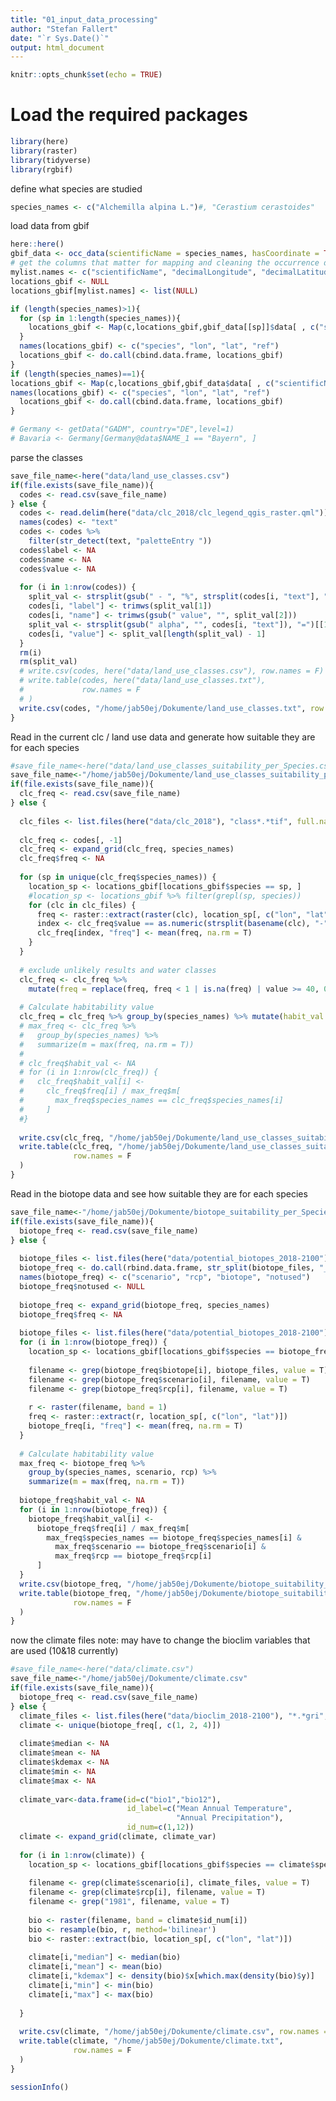 ```yaml
---
title: "01_input_data_processing"
author: "Stefan Fallert"
date: "`r Sys.Date()`"
output: html_document
---
```


```r
knitr::opts_chunk$set(echo = TRUE)
```

# Load the required packages

```r
library(here)
library(raster)
library(tidyverse)
library(rgbif)
```

define what species are studied

```r
species_names <- c("Alchemilla alpina L.")#, "Cerastium cerastoides"
```

load data from gbif
```r
here::here()
gbif_data <- occ_data(scientificName = species_names, hasCoordinate = TRUE, limit = 200000, gadmGid = "DEU.2_1")  # note that coordinate ranges must be specified this way: "smaller, larger" (e.g. "-5, -2")
# get the columns that matter for mapping and cleaning the occurrence data:
mylist.names <- c("scientificName", "decimalLongitude", "decimalLatitude",  "references")
locations_gbif <- NULL
locations_gbif[mylist.names] <- list(NULL)

if (length(species_names)>1){
  for (sp in 1:length(species_names)){
    locations_gbif <- Map(c,locations_gbif,gbif_data[[sp]]$data[ , c("scientificName", "decimalLongitude", "decimalLatitude",  "references")])
  }
  names(locations_gbif) <- c("species", "lon", "lat", "ref")
  locations_gbif <- do.call(cbind.data.frame, locations_gbif)
}
if (length(species_names)==1){
locations_gbif <- Map(c,locations_gbif,gbif_data$data[ , c("scientificName", "decimalLongitude", "decimalLatitude",  "references")])
names(locations_gbif) <- c("species", "lon", "lat", "ref")
  locations_gbif <- do.call(cbind.data.frame, locations_gbif)
}
```

```r
# Germany <- getData("GADM", country="DE",level=1)
# Bavaria <- Germany[Germany@data$NAME_1 == "Bayern", ]
```




parse the classes
```r
save_file_name<-here("data/land_use_classes.csv")
if(file.exists(save_file_name)){
  codes <- read.csv(save_file_name)
} else {
  codes <- read.delim(here("data/clc_2018/clc_legend_qgis_raster.qml"))
  names(codes) <- "text"
  codes <- codes %>%
    filter(str_detect(text, "paletteEntry "))
  codes$label <- NA
  codes$name <- NA
  codes$value <- NA
  
  for (i in 1:nrow(codes)) {
    split_val <- strsplit(gsub(" - ", "%", strsplit(codes[i, "text"], "=")[[1]][3]), "%")[[1]]
    codes[i, "label"] <- trimws(split_val[1])
    codes[i, "name"] <- trimws(gsub(" value", "", split_val[2]))
    split_val <- strsplit(gsub(" alpha", "", codes[i, "text"]), "=")[[1]]
    codes[i, "value"] <- split_val[length(split_val) - 1]
  }
  rm(i)
  rm(split_val)
  # write.csv(codes, here("data/land_use_classes.csv"), row.names = F)
  # write.table(codes, here("data/land_use_classes.txt"),
  #             row.names = F
  # )
  write.csv(codes, "/home/jab50ej/Dokumente/land_use_classes.txt", row.names = F)
}
```


Read in the current clc / land use data and generate how suitable they are for each species
```r
#save_file_name<-here("data/land_use_classes_suitability_per_Species.csv")
save_file_name<-"/home/jab50ej/Dokumente/land_use_classes_suitability_per_Species.csv"
if(file.exists(save_file_name)){
  clc_freq <- read.csv(save_file_name)
} else {
  
  clc_files <- list.files(here("data/clc_2018"), "class*.*tif", full.names = T)
  
  clc_freq <- codes[, -1]
  clc_freq <- expand_grid(clc_freq, species_names)
  clc_freq$freq <- NA
  
  for (sp in unique(clc_freq$species_names)) {
    location_sp <- locations_gbif[locations_gbif$species == sp, ]
    #location_sp <- locations_gbif %>% filter(grepl(sp, species))
    for (clc in clc_files) {
      freq <- raster::extract(raster(clc), location_sp[, c("lon", "lat")])
      index <- clc_freq$value == as.numeric(strsplit(basename(clc), "-")[[1]][2]) & clc_freq$species_names == sp
      clc_freq[index, "freq"] <- mean(freq, na.rm = T)
    }
  }
  
  # exclude unlikely results and water classes
  clc_freq <- clc_freq %>%
    mutate(freq = replace(freq, freq < 1 | is.na(freq) | value >= 40, 0))
  
  # Calculate habitability value
  clc_freq = clc_freq %>% group_by(species_names) %>% mutate(habit_val = freq/max(freq))
  # max_freq <- clc_freq %>%
  #   group_by(species_names) %>%
  #   summarize(m = max(freq, na.rm = T))
  # 
  # clc_freq$habit_val <- NA
  # for (i in 1:nrow(clc_freq)) {
  #   clc_freq$habit_val[i] <- 
  #     clc_freq$freq[i] / max_freq$m[
  #       max_freq$species_names == clc_freq$species_names[i]
  #     ]
  #}
  
  write.csv(clc_freq, "/home/jab50ej/Dokumente/land_use_classes_suitability_per_Species.csv", row.names = F)
  write.table(clc_freq, "/home/jab50ej/Dokumente/land_use_classes_suitability_per_Species.txt",
              row.names = F
  )
}
```



Read in the biotope data and see how suitable they are for each species
```r
save_file_name<-"/home/jab50ej/Dokumente/biotope_suitability_per_Species.csv"
if(file.exists(save_file_name)){
  biotope_freq <- read.csv(save_file_name)
} else {
  
  biotope_files <- list.files(here("data/potential_biotopes_2018-2100"), "*.*gri")
  biotope_freq <- do.call(rbind.data.frame, str_split(biotope_files, "_"))
  names(biotope_freq) <- c("scenario", "rcp", "biotope", "notused")
  biotope_freq$notused <- NULL
  
  biotope_freq <- expand_grid(biotope_freq, species_names)
  biotope_freq$freq <- NA
  
  biotope_files <- list.files(here("data/potential_biotopes_2018-2100"), "*.*gri", full.names = T)
  for (i in 1:nrow(biotope_freq)) {
    location_sp <- locations_gbif[locations_gbif$species == biotope_freq$species_names[i], ]
    
    filename <- grep(biotope_freq$biotope[i], biotope_files, value = T)
    filename <- grep(biotope_freq$scenario[i], filename, value = T)
    filename <- grep(biotope_freq$rcp[i], filename, value = T)
    
    r <- raster(filename, band = 1)
    freq <- raster::extract(r, location_sp[, c("lon", "lat")])
    biotope_freq[i, "freq"] <- mean(freq, na.rm = T)
  }
  
  # Calculate habitability value
  max_freq <- biotope_freq %>%
    group_by(species_names, scenario, rcp) %>%
    summarize(m = max(freq, na.rm = T))
  
  biotope_freq$habit_val <- NA
  for (i in 1:nrow(biotope_freq)) {
    biotope_freq$habit_val[i] <- 
      biotope_freq$freq[i] / max_freq$m[
        max_freq$species_names == biotope_freq$species_names[i] &
          max_freq$scenario == biotope_freq$scenario[i] &
          max_freq$rcp == biotope_freq$rcp[i]
      ]
  }
  write.csv(biotope_freq, "/home/jab50ej/Dokumente/biotope_suitability_per_Species.csv", row.names = F)
  write.table(biotope_freq, "/home/jab50ej/Dokumente/biotope_suitability_per_Species.txt",
              row.names = F
  )
}
```


now the climate files 
note: may have to change the bioclim variables that are used (10&18 currently)
```r
#save_file_name<-here("data/climate.csv")
save_file_name<-"/home/jab50ej/Dokumente/climate.csv"
if(file.exists(save_file_name)){
  biotope_freq <- read.csv(save_file_name)
} else {
  climate_files <- list.files(here("data/bioclim_2018-2100"), "*.*gri", full.names = T, recursive = T)
  climate <- unique(biotope_freq[, c(1, 2, 4)])
  
  climate$median <- NA
  climate$mean <- NA
  climate$kdemax <- NA
  climate$min <- NA
  climate$max <- NA
  
  climate_var<-data.frame(id=c("bio1","bio12"),
                          id_label=c("Mean Annual Temperature",
                                     "Annual Precipitation"),
                          id_num=c(1,12))
  climate <- expand_grid(climate, climate_var)
  
  for (i in 1:nrow(climate)) {
    location_sp <- locations_gbif[locations_gbif$species == climate$species_names[i], ]
    
    filename <- grep(climate$scenario[i], climate_files, value = T)
    filename <- grep(climate$rcp[i], filename, value = T)
    filename <- grep("1981", filename, value = T)
    
    bio <- raster(filename, band = climate$id_num[i])
    bio <- resample(bio, r, method='bilinear')
    bio <- raster::extract(bio, location_sp[, c("lon", "lat")])
    
    climate[i,"median"] <- median(bio)
    climate[i,"mean"] <- mean(bio)
    climate[i,"kdemax"] <- density(bio)$x[which.max(density(bio)$y)]
    climate[i,"min"] <- min(bio)
    climate[i,"max"] <- max(bio)
    
  }
  
  write.csv(climate, "/home/jab50ej/Dokumente/climate.csv", row.names = F)
  write.table(climate, "/home/jab50ej/Dokumente/climate.txt",
              row.names = F
  )
}
```

```r
sessionInfo()
```
